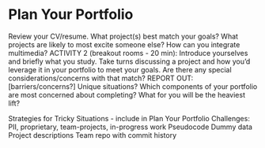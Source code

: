 # Plan Your Portfolio

Review your CV/resume. 
What project(s) best match your goals? What projects are likely to most excite someone else? How can you integrate multimedia?
ACTIVITY 2 (breakout rooms - 20 min): Introduce yourselves and briefly what you study. Take turns discussing a project and how you’d leverage it in your portfolio to meet your goals. Are there any special considerations/concerns with that match?
REPORT OUT: 
[barriers/concerns?] Unique situations?
Which components of your portfolio are most concerned about completing? What for you will be the heaviest lift?

Strategies for Tricky Situations - include in Plan Your Portfolio
Challenges: PII, proprietary, team-projects, in-progress work
Pseudocode
Dummy data
Project descriptions
Team repo with commit history

